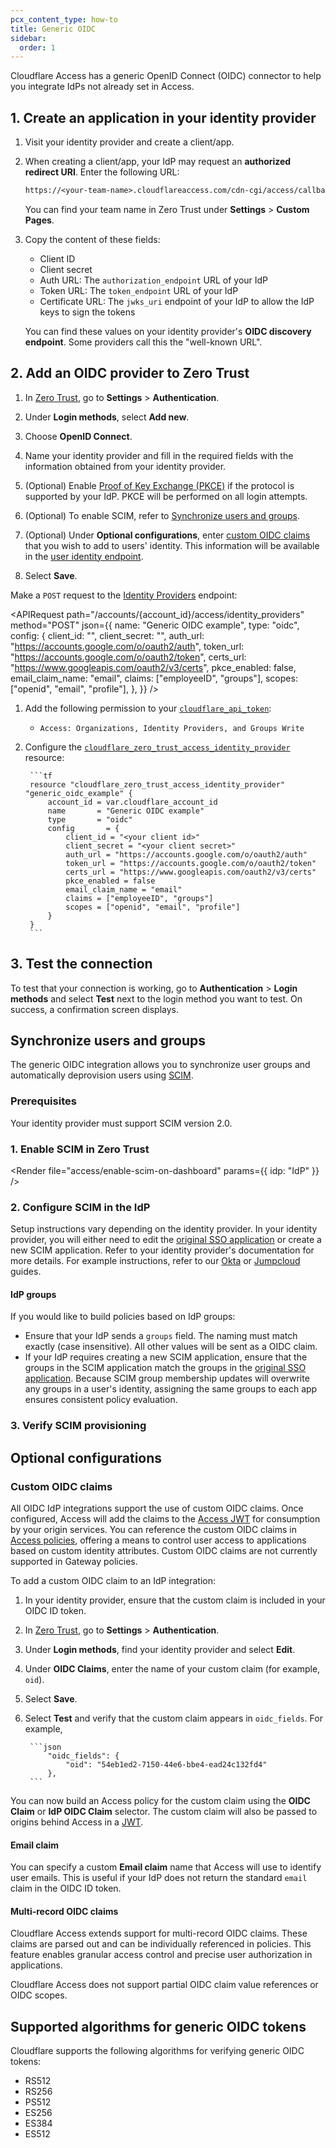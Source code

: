 ```yaml
---
pcx_content_type: how-to
title: Generic OIDC
sidebar:
  order: 1
---
```



Cloudflare Access has a generic OpenID Connect (OIDC) connector to help you integrate IdPs not already set in Access.

## 1. Create an application in your identity provider

1. Visit your identity provider and create a client/app.

2. When creating a client/app, your IdP may request an **authorized redirect URI**. Enter the following URL:

   ```txt
   https://<your-team-name>.cloudflareaccess.com/cdn-cgi/access/callback
   ```

   You can find your team name in Zero Trust under **Settings** > **Custom Pages**.

3. Copy the content of these fields:

   - Client ID
   - Client secret
   - Auth URL: The `authorization_endpoint` URL of your IdP
   - Token URL: The `token_endpoint` URL of your IdP
   - Certificate URL: The `jwks_uri` endpoint of your IdP to allow the IdP keys to sign the tokens

   You can find these values on your identity provider's **OIDC discovery endpoint**. Some providers call this the "well-known URL".

## 2. Add an OIDC provider to Zero Trust

<Tabs syncKey="dashPlusAPI"> <TabItem label="Dashboard">

1. In [Zero Trust](https://one.dash.cloudflare.com), go to **Settings** > **Authentication**.

2. Under **Login methods**, select **Add new**.

3. Choose **OpenID Connect**.

4. Name your identity provider and fill in the required fields with the information obtained from your identity provider.

5. (Optional) Enable [Proof of Key Exchange (PKCE)](https://www.oauth.com/oauth2-servers/pkce/) if the protocol is supported by your IdP. PKCE will be performed on all login attempts.

6. (Optional) To enable SCIM, refer to [Synchronize users and groups](#synchronize-users-and-groups).

7. (Optional) Under **Optional configurations**, enter [custom OIDC claims](#oidc-claims) that you wish to add to users' identity. This information will be available in the [user identity endpoint](/cloudflare-one/identity/authorization-cookie/application-token/#user-identity).

8. Select **Save**.

</TabItem> <TabItem label="API">

Make a `POST` request to the [Identity Providers](/api/resources/zero_trust/subresources/identity_providers/methods/create/) endpoint:

<APIRequest
  path="/accounts/{account_id}/access/identity_providers"
  method="POST"
  json={{
    name: "Generic OIDC example",
    type: "oidc",
    config: {
      client_id: "<your client id>",
      client_secret: "<your client secret>",
      auth_url: "https://accounts.google.com/o/oauth2/auth",
      token_url: "https://accounts.google.com/o/oauth2/token",
      certs_url: "https://www.googleapis.com/oauth2/v3/certs",
      pkce_enabled: false,
      email_claim_name: "email",
      claims: ["employeeID", "groups"],
      scopes: ["openid", "email", "profile"],
    },
  }}
/>

</TabItem> <TabItem label="Terraform (v5)">

1. Add the following permission to your [`cloudflare_api_token`](https://registry.terraform.io/providers/cloudflare/cloudflare/latest/docs/resources/api_token):
	- `Access: Organizations, Identity Providers, and Groups Write`

2. Configure the [`cloudflare_zero_trust_access_identity_provider`](https://registry.terraform.io/providers/cloudflare/cloudflare/latest/docs/resources/zero_trust_access_identity_provider) resource:

		```tf
		resource "cloudflare_zero_trust_access_identity_provider" "generic_oidc_example" {
			account_id = var.cloudflare_account_id
			name       = "Generic OIDC example"
			type       = "oidc"
			config 		 = {
				client_id = "<your client id>"
				client_secret = "<your client secret>"
				auth_url = "https://accounts.google.com/o/oauth2/auth"
				token_url = "https://accounts.google.com/o/oauth2/token"
				certs_url = "https://www.googleapis.com/oauth2/v3/certs"
				pkce_enabled = false
				email_claim_name = "email"
				claims = ["employeeID", "groups"]
				scopes = ["openid", "email", "profile"]
			}
		}
		```
</TabItem> </Tabs>

## 3. Test the connection

To test that your connection is working, go to **Authentication** > **Login methods** and select **Test** next to the login method you want to test. On success, a confirmation screen displays.

## Synchronize users and groups

The generic OIDC integration allows you to synchronize user groups and automatically deprovision users using [SCIM](/cloudflare-one/identity/users/scim/).

### Prerequisites

Your identity provider must support SCIM version 2.0.

### 1. Enable SCIM in Zero Trust

<Render file="access/enable-scim-on-dashboard" params={{ idp: "IdP" }} />

### 2. Configure SCIM in the IdP

Setup instructions vary depending on the identity provider. In your identity provider, you will either need to edit the [original SSO application](/cloudflare-one/identity/idp-integration/generic-oidc/#1-create-an-application-in-your-identity-provider) or create a new SCIM application. Refer to your identity provider's documentation for more details. For example instructions, refer to our [Okta](/cloudflare-one/identity/idp-integration/okta/#synchronize-users-and-groups) or [Jumpcloud](/cloudflare-one/identity/idp-integration/jumpcloud-saml/#synchronize-users-and-groups) guides.

#### IdP groups

If you would like to build policies based on IdP groups:

- Ensure that your IdP sends a `groups` field. The naming must match exactly (case insensitive). All other values will be sent as a OIDC claim.
- If your IdP requires creating a new SCIM application, ensure that the groups in the SCIM application match the groups in the [original SSO application](/cloudflare-one/identity/idp-integration/generic-oidc/#1-create-an-application-in-your-identity-provider). Because SCIM group membership updates will overwrite any groups in a user's identity, assigning the same groups to each app ensures consistent policy evaluation.

### 3. Verify SCIM provisioning

<Render file="access/verify-scim-provisioning" />

## Optional configurations

### Custom OIDC claims

All OIDC IdP integrations support the use of custom OIDC claims. Once configured, Access will add the claims to the [Access JWT](/cloudflare-one/identity/authorization-cookie/application-token/) for consumption by your origin services. You can reference the custom OIDC claims in [Access policies](/cloudflare-one/policies/access/), offering a means to control user access to applications based on custom identity attributes. Custom OIDC claims are not currently supported in Gateway policies.

To add a custom OIDC claim to an IdP integration:

1. In your identity provider, ensure that the custom claim is included in your OIDC ID token.
2. In [Zero Trust](https://one.dash.cloudflare.com), go to **Settings** > **Authentication**.
3. Under **Login methods**, find your identity provider and select **Edit**.
4. Under **OIDC Claims**, enter the name of your custom claim (for example, `oid`).
5. Select **Save**.
6. Select **Test** and verify that the custom claim appears in `oidc_fields`. For example,

		```json
			"oidc_fields": {
				"oid": "54eb1ed2-7150-44e6-bbe4-ead24c132fd4"
			},
		```

You can now build an Access policy for the custom claim using the **OIDC Claim** or **IdP OIDC Claim** selector. The custom claim will also be passed to origins behind Access in a [JWT](/cloudflare-one/identity/authorization-cookie/application-token/#custom-saml-attributes-and-oidc-claims).

#### Email claim

You can specify a custom **Email claim** name that Access will use to identify user emails. This is useful if your IdP does not return the standard `email` claim in the OIDC ID token.

#### Multi-record OIDC claims

Cloudflare Access extends support for multi-record OIDC claims. These claims are parsed out and can be individually referenced in policies. This feature enables granular access control and precise user authorization in applications.

Cloudflare Access does not support partial OIDC claim value references or OIDC scopes.

## Supported algorithms for generic OIDC tokens

Cloudflare supports the following algorithms for verifying generic OIDC tokens:

- RS512
- RS256
- PS512
- ES256
- ES384
- ES512
